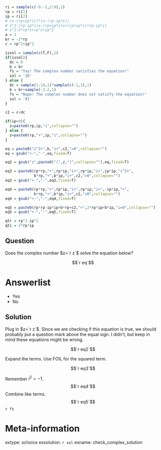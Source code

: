 ```r
ri = sample(c(-9:-2,2:9),2)
rp = ri[1]
ip = ri[2]
# (x-(rp+ip*i))*(x-(rp-ip*i))
# x^2-(rp-ip*i)x-(rp+ip*i)x+(rp+ip*i)(rp-ip*i)
# x^2-2*rp*x+rp^2+ip^2
a = 1
br = -2*rp
c = rp^2+ip^2

issol = sample(c(T,F),1)
if(issol){
  dc = 0
  b = br
  fs = "Yay! The complex number satisfies the equation!"
  sol = '10'
} else {
  dc = sample(1:10,1)*sample(c(-1,1),1)
  b = br+sample(-2:2,1)
  fs = "Nope! The complex number does not satisfy the equation!"
  sol = '01'
}

c2 = c+dc

if(ip<0){
  z=paste0(rp,ip,"i",collapse="") 
} else {
  z=paste0(rp,"+",ip,"i",collapse="")
}

eq = paste0("z^2+",b,"z+",c2,"=0",collapse="")
eq = gsub("+-","-",eq,fixed=T)

eq2 = gsub("z",paste0("(",z,")",collapse=""),eq,fixed=T)

eq3 = paste0(rp*rp,"+",rp*ip,"i+",rp*ip,"i+",ip*ip,"i^2+",
             b*rp,"+",b*ip,"i+",c2,"=0",collapse="")
eq3 = gsub("+-","-",eq3,fixed=T)

eq4 = paste0(rp*rp,"+",rp*ip,"i+",rp*ip,"i+",-ip*ip,"+",
             b*rp,"+",b*ip,"i+",c2,"=0",collapse="")
eq4 = gsub("+-","-",eq4,fixed=T)

eq5 = paste0(rp*rp-ip*ip+b*rp+c2,"+",2*rp*ip+b*ip,"i=0",collapse="")
eq5 = gsub("+-","-",eq5,fixed=T)

qtr = rp^2-ip^2
qti = 2*rp*ip
```

Question
--------

Does the complex number $z=`r z`$ solve the equation below?

$$`r eq`$$


Answerlist
========

* Yes
* No


Solution
--------

Plug in $z=`r z`$. Since we are checking if this equation is true, we should probably put a question mark above the equal sign. I didn't, but keep in mind these equations might be wrong.

$$`r eq2`$$

Expand the terms. Use FOIL for the squared term.

$$`r eq3`$$

Remember $i^2=-1$.
$$`r eq4`$$
Combine like terms.
$$`r eq5`$$
`r fs`


Meta-information
============
extype: schoice
exsolution: `r sol`
exname: check_complex_solution
